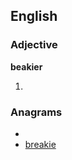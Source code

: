 ==English==

===Adjective===
'''beakier'''

# {{comparative of|[[beaky]]}}

===Anagrams===
* {{alphagram|abeeikr}}
* [[breakie#English|breakie]]
